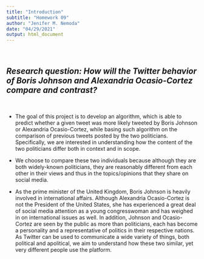 ```yaml
---
title: "Introduction"
subtitle: "Homework 09"
author: "Jenifer M. Nemoda"
date: "04/29/2021"
output: html_document
---
```

\ \

## *Research question: How will the Twitter behavior of Boris Johnson and Alexandria Ocasio-Cortez compare and contrast?*

\ \

* The goal of this project is to develop an algorithm, which is able to predict whether a given tweet was more likely tweeted by Boris Johnson or Alexandria Ocasio-Cortez, while basing such algorithm on the comparison of previous tweets posted by the two politicians. Specifically, we are interested in understanding how the content of the two politicians differ both in context and in scope.

* We choose to compare these two individuals because although they are both widely-known politicians, they are reasonably different from each other in their views and thus in the topics/opinions that they share on social media. 

* As the prime minister of the United Kingdom, Boris Johnson is heavily involved in international affairs. Although Alexandria Ocasio-Cortez is not the President of the United States, she has experienced a great deal of social media attention as a young congresswoman and has weighed in on international issues as well. In addition, Johnson and Ocasio-Cortez are seen by the public as more than politicians, each has become a personality and a representative of politics in their respective nations. As Twitter can be used to communicate a wide variety of things, both political and apolitical, we aim to understand how these two similar, yet very different people use the platform. 






